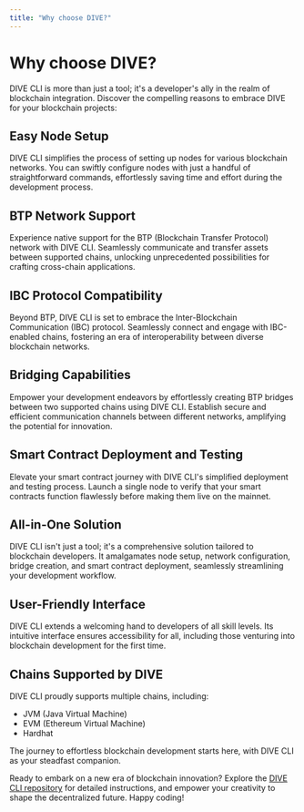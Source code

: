 ```yaml
---
title: "Why choose DIVE?"
---
```


# Why choose DIVE?

DIVE CLI is more than just a tool; it's a developer's ally in the realm of blockchain integration. Discover the compelling reasons to embrace DIVE for your blockchain projects:

## Easy Node Setup

DIVE CLI simplifies the process of setting up nodes for various blockchain networks. You can swiftly configure nodes with just a handful of straightforward commands, effortlessly saving time and effort during the development process.

## BTP Network Support

Experience native support for the BTP (Blockchain Transfer Protocol) network with DIVE CLI. Seamlessly communicate and transfer assets between supported chains, unlocking unprecedented possibilities for crafting cross-chain applications.

## IBC Protocol Compatibility

Beyond BTP, DIVE CLI is set to embrace the Inter-Blockchain Communication (IBC) protocol. Seamlessly connect and engage with IBC-enabled chains, fostering an era of interoperability between diverse blockchain networks.

## Bridging Capabilities

Empower your development endeavors by effortlessly creating BTP bridges between two supported chains using DIVE CLI. Establish secure and efficient communication channels between different networks, amplifying the potential for innovation.

## Smart Contract Deployment and Testing

Elevate your smart contract journey with DIVE CLI's simplified deployment and testing process. Launch a single node to verify that your smart contracts function flawlessly before making them live on the mainnet.

## All-in-One Solution

DIVE CLI isn't just a tool; it's a comprehensive solution tailored to blockchain developers. It amalgamates node setup, network configuration, bridge creation, and smart contract deployment, seamlessly streamlining your development workflow.

## User-Friendly Interface

DIVE CLI extends a welcoming hand to developers of all skill levels. Its intuitive interface ensures accessibility for all, including those venturing into blockchain development for the first time.

## Chains Supported by DIVE

DIVE CLI proudly supports multiple chains, including:

- JVM (Java Virtual Machine)
- EVM (Ethereum Virtual Machine)
- Hardhat

The journey to effortless blockchain development starts here, with DIVE CLI as your steadfast companion.

Ready to embark on a new era of blockchain innovation? Explore the [DIVE CLI repository](https://github.com/HugoByte/DIVE) for detailed instructions, and empower your creativity to shape the decentralized future. Happy coding!
